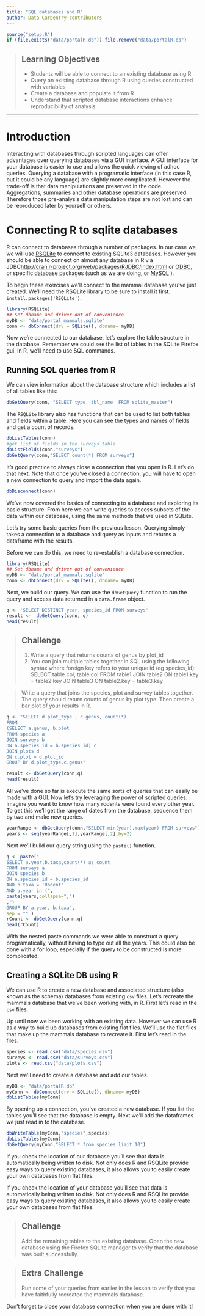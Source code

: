 ```yaml
---
title: "SQL databases and R"
author: Data Carpentry contributors
---
```



```r
source("setup.R")
if (file.exists("data/portalR.db")) file.remove("data/portalR.db")
```

> ## Learning Objectives
>
> * Students will be able to connect to an existing database using R
> * Query an existing database through R using queries constructed with
>   variables
> * Create a database and populate it from R
> * Understand that scripted database interactions enhance reproducibility of
>   analysis

------------

# Introduction

Interacting with databases through scripted languages can offer advantages over
querying databases via a GUI interface.  A GUI interface for your database is
easier to use and allows the quick viewing of adhoc queries.  Querying a
database with a programatic interface (in this case R, but it could be any
language) are slightly more complicated.  However the trade-off is that data
manipulations are preserved in the code.  Aggregations, summaries and other
database operations are preserved.  Therefore those pre-analysis data
manipulation steps are not lost and can be reproduced later by yourself or
others.

# Connecting R to sqlite databases

R can connect to databases through a number of packages.  In our case we we will
use [RSQLite](http://cran.r-project.org/web/packages/RSQLite/index.html) to
connect to existing SQLite3 databases.  However you should be able to connect on
almost any database in R via
JDBC[http://cran.r-project.org/web/packages/RJDBC/index.html](http://cran.r-project.org/web/packages/RJDBC/index.html)
or [ODBC](http://cran.r-project.org/web/packages/RODBC/index.html), or specific
database packages (such as we are doing, or
[MySQL](http://cran.r-project.org/web/packages/RMySQL/index.html) ).

To begin these exercises we'll connect to the mammal database you've just
created. We'll need the RSQLite library to be sure to install it
first. `install.packages('RSQLite')`.

```r
library(RSQLite)
## Set dbname and driver out of convenience
myDB <- "data/portal_mammals.sqlite"
conn <- dbConnect(drv = SQLite(), dbname= myDB)
```

Now we're connected to our database, let's explore the table structure in the
database.  Remember we could see the list of tables in the SQLite Firefox
gui. In R, we'll need to use SQL commands.

Running SQL queries from R
----
We can view information about the database structure which includes a list of all tables like this:

```r
dbGetQuery(conn, "SELECT type, tbl_name  FROM sqlite_master")
```

The `RSQLite` library also has functions that can be used to list both tables
and fields within a table. Here you can see the types and names of fields and
get a count of records.

```r
dbListTables(conn)
#get list of fields in the surveys table
dbListFields(conn,"surveys")
dbGetQuery(conn,"SELECT count(*) FROM surveys")
```

It's good practice to always close a connection that you open in R. Let's do that next.
Note that once you've closed a connection, you will have to open a new connection to
query and import the data again.

```r
dbDisconnect(conn)
```

We've now covered the basics of connecting to a database and exploring its basic
structure. From here we can write queries to access subsets of the data within
our database, using the same methods that we used in SQLite.

Let's try some basic queries from the previous lesson.  Querying simply takes a
connection to a database and query as inputs and returns a dataframe with the
results.

Before we can do this, we need to re-establish a database connection.

```r
library(RSQLite)
## Set dbname and driver out of convenience
myDB <- "data/portal_mammals.sqlite"
conn <- dbConnect(drv = SQLite(), dbname= myDB)
```

Next, we build our query. We can use the `dbGetQuery` function to run the query
and access data returned in a `data.frame` object.


```r
q <- 'SELECT DISTINCT year, species_id FROM surveys'
result <-  dbGetQuery(conn, q)
head(result)
```


> ## Challenge
>
>  1. Write a query that returns counts of genus by plot_id
>  2. You can join multiple tables together in SQL using the following syntax where foreign key refers to your unique id (eg species_id):
 SELECT table.col, table.col
 FROM table1 JOIN table2
 ON table1.key = table2.key
 JOIN table3 ON table2.key = table3.key

> Write a query that joins the species, plot and survey tables together. The query should return counts of genus by plot type. Then create a bar plot of your results in R.


```r
q <- "SELECT d.plot_type , c.genus, count(*)
FROM
(SELECT a.genus, b.plot
FROM species a
JOIN surveys b
ON a.species_id = b.species_id) c
JOIN plots d
ON c.plot = d.plot_id
GROUP BY d.plot_type,c.genus"

result <- dbGetQuery(conn,q)
head(result)

```

All we've done so far is execute the same sorts of queries that can easily be
made with a GUI.  Now let's try leveraging the power of scripted queries.
Imagine you want to know how many rodents were found every other year.  To get
this we'll get the range of dates from the database, sequence them by two and
make new queries.

```r
yearRange <- dbGetQuery(conn,"SELECT min(year),max(year) FROM surveys")
years <- seq(yearRange[,1],yearRange[,2],by=2)
```

Next we'll build our query string using the `paste()` function.

```r
q <- paste("
SELECT a.year,b.taxa,count(*) as count
FROM surveys a
JOIN species b
ON a.species_id = b.species_id
AND b.taxa = 'Rodent'
AND a.year in (",
paste(years,collapse=",")
,")
GROUP BY a.year, b.taxa",
sep = "" )
rCount <- dbGetQuery(conn,q)
head(rCount)
```

With the nested paste commands we were able to construct a query
programatically, without having to type out all the years.  This could also be
done with a for loop, especially if the query to be constructed is more
complicated.

Creating a SQLite DB using R
------

We can use R to create a new database and associated structure (also known as
the schema) databases from existing `csv` files.  Let's recreate the mammals
database that we've been working with, in R. First let's read in the `csv`
files.

Up until now we been working with an existing data. However we can use R as a
way to build up databases from existing flat files.  We'll use the flat files
that make up the mammals database to recreate it.  First let's read in the
files.

```r
species <- read.csv("data/species.csv")
surveys <- read.csv("data/surveys.csv")
plots <- read.csv("data/plots.csv")
```

Next we'll need to create a database and add our tables.

```r
myDB <- "data/portalR.db"
myConn <- dbConnect(drv = SQLite(), dbname= myDB)
dbListTables(myConn)
```

By opening up a connection, you've created a new database.  If you list the
tables you'll see that the database is empty. Next we'll add the dataframes we
just read in to the database.

```r
dbWriteTable(myConn,"species",species)
dbListTables(myConn)
dbGetQuery(myConn,"SELECT * from species limit 10")
```

If you check the location of our database you'll see that data is automatically
being written to disk. Not only does R and RSQLite provide easy ways to query
existing databases, it also allows you to easily create your own databases from
flat files.

If you check the location of your database you'll see that data is automatically
being written to disk. Not only does R and RSQLite provide easy ways to query
existing databases, it also allows you to easily create your own databases from
flat files.

> ## Challenge
>
> Add the remaining tables to the existing database. Open the new database using the Firefox SQLite manager to verify that the database was built successfully.


> ## Extra Challenge
>
> Run some of your queries from earlier in the lesson to verify that you have faithfully recreated the mammals database.

Don't forget to close your database connection when you are done with it!
